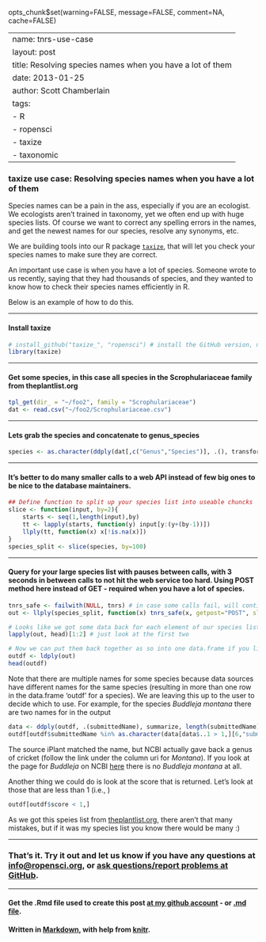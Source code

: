 opts_chunk$set(warning=FALSE, message=FALSE, comment=NA, cache=FALSE)

---
name: tnrs-use-case
layout: post
title: Resolving species names when you have a lot of them
date: 2013-01-25
author: Scott Chamberlain
tags: 
- R
- ropensci
- taxize
- taxonomic
---

### __taxize use case: Resolving species names when you have a lot of them__

Species names can be a pain in the ass, especially if you are an ecologist. We ecologists aren't trained in taxonomy, yet we often end up with huge species lists.  Of course we want to correct any spelling errors in the names, and get the newest names for our species, resolve any synonyms, etc. 

We are building tools into our R package [`taxize`](http://ropensci.github.com/taxize_/), that will let you check your species names to make sure they are correct. 

An important use case is when you have a lot of species. Someone wrote to us recently, saying that they had thousands of species, and they wanted to know how to check their species names efficiently in R. 

Below is an example of how to do this. 

***************

#### Install taxize
```r
# install_github("taxize_", "ropensci") # install the GitHub version, not the CRAN version, uncomment if you don't have it installed
library(taxize)
```

***************

#### Get some species, in this case all species in the Scrophulariaceae family from theplantlist.org
```r
tpl_get(dir_ = "~/foo2", family = "Scrophulariaceae")
dat <- read.csv("~/foo2/Scrophulariaceae.csv")
```

***************

#### Lets grab the species and concatenate to genus_species
```r
species <- as.character(ddply(dat[,c("Genus","Species")], .(), transform, gen_sp = as.factor(paste(Genus,Species,sep=" ")))[,4])
```

***************

#### It's better to do many smaller calls to a web API instead of few big ones to be nice to the database maintainers.
```r
## Define function to split up your species list into useable chuncks
slice <- function(input, by=2){
	starts <- seq(1,length(input),by)
	tt <- lapply(starts, function(y) input[y:(y+(by-1))])
	llply(tt, function(x) x[!is.na(x)])
}
species_split <- slice(species, by=100)
```

***************

#### Query for your large species list with pauses between calls, with 3 seconds in between calls to not hit the web service too hard. Using POST method here instead of GET - required when you have a lot of species.
```r
tnrs_safe <- failwith(NULL, tnrs) # in case some calls fail, will continue
out <- llply(species_split, function(x) tnrs_safe(x, getpost="POST", sleep=3))

# Looks like we got some data back for each element of our species list
lapply(out, head)[1:2] # just look at the first two

# Now we can put them back together as so into one data.frame if you like
outdf <- ldply(out)
head(outdf)
```

Note that there are multiple names for some species because data sources have different names for the same species (resulting in more than one row in the data.frame 'outdf' for a species). We are leaving this up to the user to decide which to use. For example, for the species _Buddleja montana_ there are two names for in the output
```r
data <- ddply(outdf, .(submittedName), summarize, length(submittedName))
outdf[outdf$submittedName %in% as.character(data[data$..1 > 1,][6,"submittedName"]),]
```

The source iPlant matched the name, but NCBI actually gave back a genus of cricket (follow the link under the column uri for _Montana_). If you look at the page for _Buddleja_ on NCBI [here](http://www.ncbi.nlm.nih.gov/Taxonomy/Browser/wwwtax.cgi?id=26473) there is no _Buddleja montana_ at all. 

Another thing we could do is look at the score that is returned. Let's look at those that are less than 1 (i.e., )
```r
outdf[outdf$score < 1,]
```

As we got this speies list from [theplantlist.org](http://www.theplantlist.org/), there aren't that many mistakes, but if it was my species list you know there would be many :)


***************

### That's it.  Try it out and let us know if you have any questions at [info@ropensci.org](mailto:info@ropensci.org), or [ask questions/report problems at GitHub](https://github.com/ropensci/taxize_/issues).

***************

#### Get the .Rmd file used to create this post [at my github account](https://github.com/sckott/scott/blob/gh-pages/_drafts/2013-01-25-tnrs-use-case.Rmd) - or [.md file](https://github.com/sckott/scott/blob/gh-pages/_posts/2013-01-25-tnrs-use-case.md).

#### Written in [Markdown](http://daringfireball.net/projects/markdown/), with help from [knitr](http://yihui.name/knitr/).